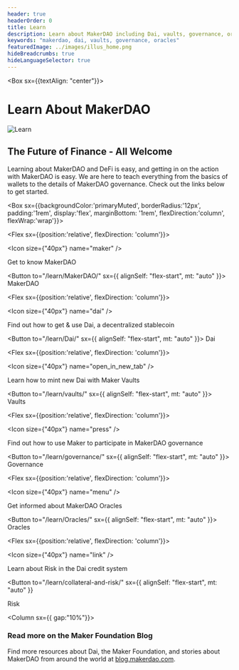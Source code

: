 ```yaml
---
header: true
headerOrder: 0
title: Learn
description: Learn about MakerDAO including Dai, vaults, governance, oracles, and more.
keywords: "makerdao, dai, vaults, governance, oracles"
featuredImage: ../images/illus_home.png
hideBreadcrumbs: true
hideLanguageSelector: true
---
```


<Box sx={{textAlign: "center"}}>


# Learn About MakerDAO

![Learn](/images/illus_learn.png)

</Box>


## The Future of Finance - All Welcome

Learning about MakerDAO and DeFi is easy, and getting in on the action with MakerDAO is easy. We are here to teach everything from the basics of wallets to the details of MakerDAO governance. Check out the links below to get started.

<Box sx={{backgroundColor:'primaryMuted', borderRadius:'12px', padding:'1rem', display:'flex', marginBottom: '1rem', flexDirection:'column', flexWrap:'wrap'}}>


<Chocolate>


<Flex sx={{position:'relative', flexDirection: 'column'}}>


<Icon size={"40px"} name="maker" />

Get to know MakerDAO

<Button to="/learn/MakerDAO/" sx={{ alignSelf: "flex-start", mt: "auto" }}>
  MakerDAO
</Button>

</Flex>


<Flex sx={{position:'relative', flexDirection: 'column'}}>


<Icon size={"40px"} name="dai" />

Find out how to get & use Dai, a decentralized stablecoin

<Button to="/learn/Dai/" sx={{ alignSelf: "flex-start", mt: "auto" }}>
  Dai
</Button>

</Flex>


<Flex sx={{position:'relative', flexDirection: 'column'}}>


<Icon size={"40px"} name="open_in_new_tab" />

Learn how to mint new Dai with Maker Vaults

<Button to="/learn/vaults/" sx={{ alignSelf: "flex-start", mt: "auto" }}>
  Vaults
</Button>

</Flex>


<Flex sx={{position:'relative', flexDirection: 'column'}}>


<Icon size={"40px"} name="press" />

Find out how to use Maker to participate in MakerDAO governance

<Button to="/learn/governance/" sx={{ alignSelf: "flex-start", mt: "auto" }}>
  Governance
</Button>

</Flex>


<Flex sx={{position:'relative', flexDirection: 'column'}}>


<Icon size={"40px"} name="menu" />

Get informed about MakerDAO Oracles

<Button to="/learn/Oracles/" sx={{ alignSelf: "flex-start", mt: "auto" }}>
  Oracles
</Button>

</Flex>


<Flex sx={{position:'relative', flexDirection: 'column'}}>


<Icon size={"40px"} name="link" />

Learn about Risk in the Dai credit system

<Button
  to="/learn/collateral-and-risk/"
  sx={{ alignSelf: "flex-start", mt: "auto" }}
>
  Risk
</Button>

</Flex>


</Chocolate>


</Box>


<Column sx={{ gap:"10%"}}>


<Box>


### Read more on the Maker Foundation Blog

Find more resources about Dai, the Maker Foundation, and stories about MakerDAO from around the world at [blog.makerdao.com](blog.makerdao.com).

</Box>


</Column>


<!-- <InfoBlock>

<Box sx={{paddingRight: '35px'}}>

## Learn How to Get Dai with Maker Vaults

</Box>

<Box sx={{paddingLeft: '25px'}}>

<List>

<Link to="/learn/vaults/vaults-tutorial/">Vaults Tutorial</Link>

<Link to="/learn/vaults/vault-onboarding-guide/">Vaults Onboarding Guide</Link>

<Link to="/learn/vaults/risk/">Risk</Link>

</List>

</Box>

</InfoBlock> -->

<!-- <InfoBlock>

![Welcome to Comm-dev](/images/illus_home.png)

<Box>

## Learn How to Vote on Changes to MakerDAO

Vote on changes to the MakerDAO system using the Maker governance token. Learn more about how voting works!

<Button to="/en/learn/governance/how-voting-works/">How Voting Works</Button>

</Box>

</InfoBlock> -->
